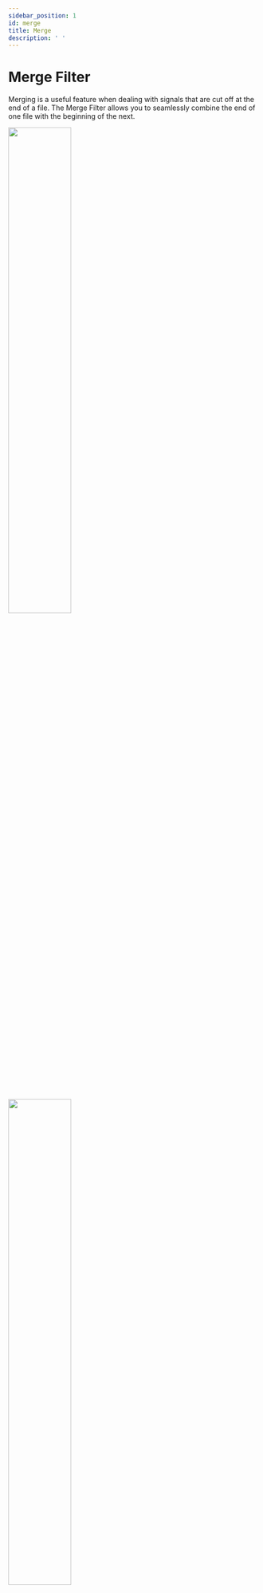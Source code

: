 ```yaml
---
sidebar_position: 1
id: merge
title: Merge
description: ' '
---
```


# Merge Filter

Merging is a useful feature when dealing with signals that are cut off at the end of a file. The Merge Filter allows you to seamlessly combine the end of one file with the beginning of the next.

<!-- 
<div style={{ display: 'flex', justifyContent: 'center', alignItems: 'center' }}>
  <img src="/img/tool_merge1.PNG" alt="Merge Tool Part 1" style={{ width: '50%', marginRight: '25px' }} />
  <img src="/img/tool_merge2.PNG" alt="Merge Tool Part 2" style={{ width: '50%' }} />
</div> -->

<!-- | ![Merge Tool Part 1](/img/tool_merge1.PNG) | ![Merge Tool Part 2](/img/tool_merge2.PNG) -->

<p float="left">
  <img src="/img/tool_merge1.PNG" width="50%" />
  <img src="/img/tool_merge2.PNG" width="50%" />
</p>




## How to Merge Files
1. **File Selection**: Select the two consecutive files that you wish to merge.
2. **Merging**: Press `ALT + M` to initiate the merging process and confirm by clicking `YES`.
3. **Refresh**: Hit the refresh button to update the file list.

            ![Component View](/img/tool_refreshandmerge.png)

    
4. **Viewing the Merge**: To view the merged data, double-click on the newly appeared merged file.


